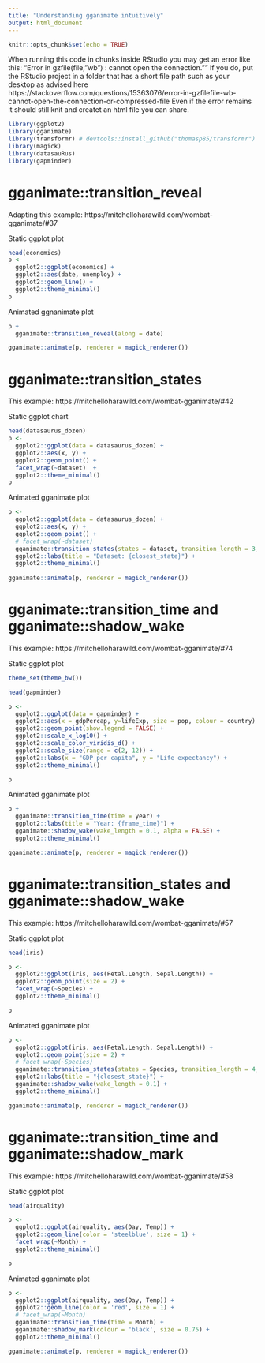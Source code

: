 ```yaml
---
title: "Understanding gganimate intuitively"
output: html_document
---
```

 
```r
knitr::opts_chunk$set(echo = TRUE)
```
 
When running this code in chunks inside RStudio you may get an error like this: "Error in gzfile(file, "wb") : cannot open the connection.""
If you do, put the RStudio project in a folder that has a short file path such as your desktop as advised here https://stackoverflow.com/questions/15363076/error-in-gzfilefile-wb-cannot-open-the-connection-or-compressed-file
Even if the error remains it should still knit and createt an html file you can share.

 
```r
library(ggplot2)
library(gganimate)
library(transformr) # devtools::install_github("thomasp85/transformr")
library(magick)
library(datasauRus)
library(gapminder)
```
# gganimate::transition_reveal

Adapting this example: https://mitchelloharawild.com/wombat-gganimate/#37

Static ggplot plot
```r
head(economics)
p <- 
  ggplot2::ggplot(economics) +
  ggplot2::aes(date, unemploy) +
  ggplot2::geom_line() +
  ggplot2::theme_minimal()
p
```
Animated ggnanimate plot
```r
p +
  gganimate::transition_reveal(along = date)

gganimate::animate(p, renderer = magick_renderer())
```
# gganimate::transition_states

This example: https://mitchelloharawild.com/wombat-gganimate/#42

Static ggplot chart
```r
head(datasaurus_dozen)
p <- 
  ggplot2::ggplot(data = datasaurus_dozen) +
  ggplot2::aes(x, y) +
  ggplot2::geom_point() +
  facet_wrap(~dataset)  +
  ggplot2::theme_minimal()
p
```

Animated gganimate plot
```r
p <- 
  ggplot2::ggplot(data = datasaurus_dozen) +
  ggplot2::aes(x, y) +
  ggplot2::geom_point() +
  # facet_wrap(~dataset)
  gganimate::transition_states(states = dataset, transition_length = 3, state_length = 1) +
  ggplot2::labs(title = "Dataset: {closest_state}") +
  ggplot2::theme_minimal()
  
gganimate::animate(p, renderer = magick_renderer())
```

# gganimate::transition_time and gganimate::shadow_wake

This example: https://mitchelloharawild.com/wombat-gganimate/#74

Static ggplot plot
```r
theme_set(theme_bw())

head(gapminder)

p <- 
  ggplot2::ggplot(data = gapminder) + 
  ggplot2::aes(x = gdpPercap, y=lifeExp, size = pop, colour = country) +
  ggplot2::geom_point(show.legend = FALSE) +
  ggplot2::scale_x_log10() +
  ggplot2::scale_color_viridis_d() +
  ggplot2::scale_size(range = c(2, 12)) +
  ggplot2::labs(x = "GDP per capita", y = "Life expectancy") +
  ggplot2::theme_minimal()

p
```

Animated gganimate plot
```r
p +
  gganimate::transition_time(time = year) +
  ggplot2::labs(title = "Year: {frame_time}") +
  gganimate::shadow_wake(wake_length = 0.1, alpha = FALSE) +
  ggplot2::theme_minimal()

gganimate::animate(p, renderer = magick_renderer())
```

# gganimate::transition_states and gganimate::shadow_wake

This example: https://mitchelloharawild.com/wombat-gganimate/#57

Static ggplot plot
```r
head(iris)

p <- 
  ggplot2::ggplot(iris, aes(Petal.Length, Sepal.Length)) +
  ggplot2::geom_point(size = 2) +
  facet_wrap(~Species) +
  ggplot2::theme_minimal()

p
```
Animated gganimate plot
```r
 
p <- 
  ggplot2::ggplot(iris, aes(Petal.Length, Sepal.Length)) +
  ggplot2::geom_point(size = 2) +
  # facet_wrap(~Species)
  gganimate::transition_states(states = Species, transition_length = 4, state_length = 1) +
  ggplot2::labs(title = "{closest_state}") +
  gganimate::shadow_wake(wake_length = 0.1) +
  ggplot2::theme_minimal()

gganimate::animate(p, renderer = magick_renderer())
```

# gganimate::transition_time and gganimate::shadow_mark

This example: https://mitchelloharawild.com/wombat-gganimate/#58

Static ggplot plot
```r
head(airquality)

p <- 
  ggplot2::ggplot(airquality, aes(Day, Temp)) +
  ggplot2::geom_line(color = 'steelblue', size = 1) +
  facet_wrap(~Month) +
  ggplot2::theme_minimal()

p
```

Animated gganimate plot
```r
p <- 
  ggplot2::ggplot(airquality, aes(Day, Temp)) +
  ggplot2::geom_line(color = 'red', size = 1) +
  # facet_wrap(~Month)
  gganimate::transition_time(time = Month) +
  gganimate::shadow_mark(colour = 'black', size = 0.75) +
  ggplot2::theme_minimal()

gganimate::animate(p, renderer = magick_renderer())
```

